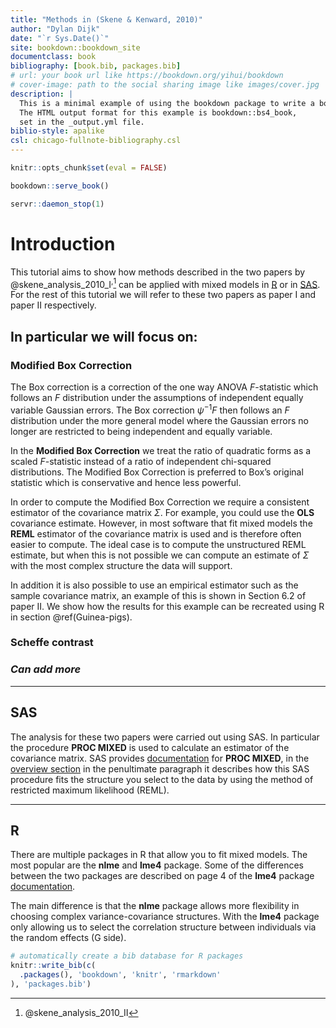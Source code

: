```yaml
--- 
title: "Methods in (Skene & Kenward, 2010)"
author: "Dylan Dijk"
date: "`r Sys.Date()`"
site: bookdown::bookdown_site
documentclass: book
bibliography: [book.bib, packages.bib]
# url: your book url like https://bookdown.org/yihui/bookdown
# cover-image: path to the social sharing image like images/cover.jpg
description: |
  This is a minimal example of using the bookdown package to write a book.
  The HTML output format for this example is bookdown::bs4_book,
  set in the _output.yml file.
biblio-style: apalike
csl: chicago-fullnote-bibliography.csl
---
```


<!-- I have followed the bookdown documentation found at https://bookdown.org/yihui/bookdown/ to make this.  -->

<!-- This section from this tutorial has been useful https://happygitwithr.com/bookdown-cheat-sheet.html -->

```r
knitr::opts_chunk$set(eval = FALSE)
```

<!-- When I want to link to GitHub repository look at section 3.1.2.7 in Bookdown documentation -->

```r
bookdown::serve_book()
```

```r
servr::daemon_stop(1)
```


# Introduction

This tutorial aims to show how methods described in the two papers by @skene_analysis_2010_I^,^^[@skene_analysis_2010_II] can be applied with mixed models in [R](#R) or in [SAS](#SAS). For the rest of this tutorial we will refer to these two papers as paper I and paper II respectively.

## In particular we will focus on: 

### Modified Box Correction
The Box correction is a correction of the one way ANOVA $F$-statistic which follows an $F$ distribution under the assumptions of independent equally variable Gaussian errors. The Box correction $\psi^{-1}$$F$ then follows an $F$ distribution under the more general model where the Gaussian errors no longer are restricted to being independent and equally variable.

In the **Modified Box Correction** we treat the ratio of quadratic forms as a scaled $F$-statistic instead of a ratio of independent chi-squared distributions. The Modified Box Correction is preferred to Box’s original statistic which is conservative and hence less powerful. 

In order to compute the Modified Box Correction we require a consistent estimator of the covariance matrix $\Sigma$. For example, you could use the **OLS** covariance estimate. However, in most software that fit mixed models the **REML** estimator of the covariance matrix is used and is therefore often easier to compute. The ideal case is to compute the unstructured REML estimate, but when this is not possible we can compute an estimate of $\Sigma$ with the most complex structure the data will support.

In addition it is also possible to use an empirical estimator such as the sample  covariance matrix, an example of this is shown in Section 6.2 of paper II. We show how the results for this example can be recreated using R in section \@ref(Guinea-pigs).

    
    
    
### Scheffe contrast
  
### *Can add more*

***

## SAS {#SAS-Intro}

The analysis for these two papers were carried out using SAS. In particular the procedure **PROC MIXED** is used to calculate an estimator of the covariance matrix. SAS provides [documentation](https://documentation.sas.com/doc/en/pgmsascdc/9.4_3.3/statug/statug_mixed_toc.htm "SAS PROC MIXED documentation") for **PROC MIXED**, in the [overview section](https://documentation.sas.com/doc/en/pgmsascdc/9.4_3.3/statug/statug_mixed_overview.htm) in the penultimate paragraph it describes how this SAS procedure  fits the structure you select to the data by using the method of restricted maximum likelihood (REML).
  
***  
  
## R {#R-Intro}

There are multiple packages in R that allow you to fit mixed models. The most popular are the **nlme** and **lme4** package. Some of the differences between the two packages are described on page 4 of the **lme4** package [documentation](https://cran.r-project.org/web/packages/lme4/lme4.pdf "lme4 R package documentation"). 

The main difference is that the **nlme** package allows more flexibility in choosing complex variance-covariance structures. With the **lme4** package only allowing us to select the correlation structure between individuals via the random effects (G side).

```r
# automatically create a bib database for R packages
knitr::write_bib(c(
  .packages(), 'bookdown', 'knitr', 'rmarkdown'
), 'packages.bib')
```
